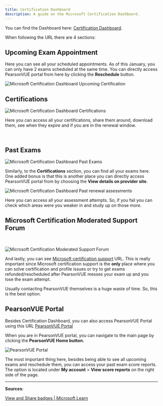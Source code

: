 ```yaml
---
title: Certification Dashboard
description: A guide on the Microsoft Certification Dashboard.
---
```


You can find the Dashboard here: [Certification Dashboard](https://learn.microsoft.com/users/me/credentials?tab=credentials-tab&WT.mc_id=studentamb_165290). 

When following the URL there are 4 sections:

## Upcoming Exam Appointment

Here you can see all your scheduled appointments. As of this January, you can only have 2 exams scheduled at the same time. You can directly access PearsonVUE portal from here by clicking the **Reschedule** button.

<img src="/upcomingexam.png" alt="Microsoft Certification Dashboard Upcoming Certification"/>

## Certifications

<img src="/dashboardcertifications.png" alt="Microsoft Certification Dashboard Certifications"/>

Here you can access all your certifications, share them around, download them, see when they expire and if you are in the renewal window.

&#x200B;

## Past Exams

<img src="/dashboardexams.png" alt="Microsoft Certification Dashboard Past Exams"/>

Similarly, to the **Certifications** section, you can find all your exams here. One added bonus is that this is another place you can directly access PearsonVUE portal from by choosing the **View details on provider site**.

<img src="/dashboardassessments.png" alt="Microsoft Certification Dashboard Past renewal assessments"/>

Here you can access all your assessment attempts. So, if you fail you can check which areas were you weaker in and study up on those more.

## Microsoft Certification Moderated Support Forum

&#x200B;

<img src="/dashboardsupport.png" alt="Microsoft Certification Moderated Support Forum"/>

And lastly, you can see [Microsoft certification support](https://trainingsupport.microsoft.com/en-us/mcp/forum) URL. This is really important since Microsoft certification support is the **only** place where you can solve certification and profile issues or try to get exams refunded/rescheduled after PearsonVUE messes your exam up and you lose the exam attempt.

Usually contacting PearsonVUE themselves is a huge waste of time. So, this is the best option.

## PearsonVUE Portal

Besides Certification Dashboard, you can also access PearsonVUE Portal using this URL [PearsonVUE Portal](https://wsr.pearsonvue.com/testtaker/registration/Dashboard/MICROSOFT)

When you are in PearsonVUE portal, you can navigate to the main page by clicking the **PearsonVUE Home button.**

<img src="/pearsonvueportal.png" alt="PearsonVUE Portal"/>

The most important thing here, besides being able to see all upcoming exams and reschedule them, you can access your past exam score reports. The option is located under **My account** \> **View score reports** on the right side of the page.

---

**Sources**:

[View and Share badges | Microsoft Learn](https://learn.microsoft.com/en-us/certifications/view-use-share-certificates-badges?WT.mc_id=studentamb_165290)
